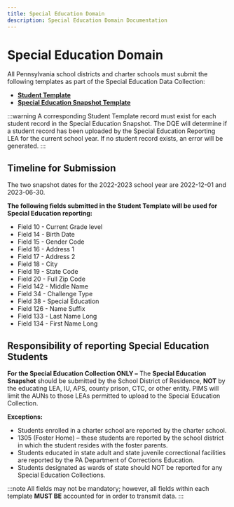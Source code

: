 ```yaml
---
title: Special Education Domain
description: Special Education Domain Documentation
---
```


# Special Education Domain

All Pennsylvania school districts and charter schools must submit the following templates as part of the Special Education Data Collection:

- **[Student Template](docs/templates/student/student.mdx)**
- **[Special Education Snapshot Template](docs/templates/special-ed/special-education-snapshot.mdx)**  


:::warning
A corresponding Student Template record must exist for each student record in the Special Education Snapshot. The DQE will determine if a student record has been uploaded by the Special Education Reporting LEA for the current school year. If no student record exists, an error will be generated.
:::

## Timeline for Submission

The two snapshot dates for the 2022-2023 school year are 2022-12-01 and 2023-06-30.

**The following fields submitted in the Student Template will be used for Special Education reporting:**

- Field 10 - Current Grade level
- Field 14 - Birth Date
- Field 15 - Gender Code
- Field 16 - Address 1
- Field 17 - Address 2
- Field 18 - City
- Field 19 - State Code
- Field 20 - Full Zip Code
- Field 142 - Middle Name
- Field 34 - Challenge Type
- Field 38 - Special Education
- Field 126 - Name Suffix
- Field 133 - Last Name Long
- Field 134 - First Name Long

## Responsibility of reporting Special Education Students

**For the Special Education Collection ONLY –** The **Special Education Snapshot** should be submitted by the School District of Residence, **NOT** by the educating LEA, IU, APS, county prison, CTC, or other entity. PIMS will limit the AUNs to those LEAs permitted to upload to the Special Education Collection.

**Exceptions:**

- Students enrolled in a charter school are reported by the charter school.
- 1305 (Foster Home) – these students are reported by the school district in which the student resides with the foster parents.
- Students educated in state adult and state juvenile correctional facilities are reported by the PA Department of Corrections Education.
- Students designated as wards of state should NOT be reported for any Special Education Collections.

:::note
All fields may not be mandatory; however, all fields within each template **MUST BE** accounted for in order to transmit data.
:::